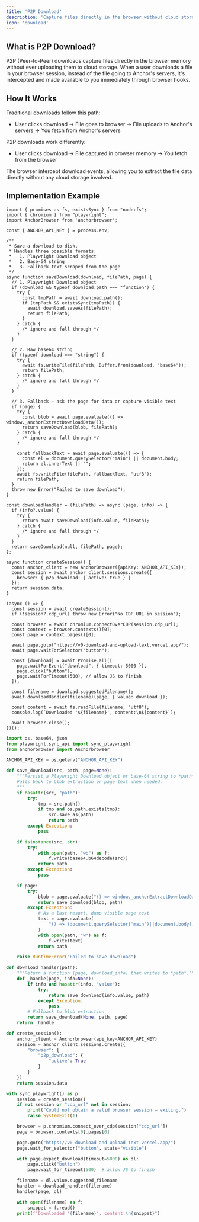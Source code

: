 ```yaml
---
title: 'P2P Download'
description: 'Capture files directly in the browser without cloud storage'
icon: 'download'
---
```


## What is P2P Download?

P2P (Peer-to-Peer) downloads capture files directly in the browser memory without ever uploading them to cloud storage. When a user downloads a file in your browser session, instead of the file going to Anchor's servers, it's intercepted and made available to you immediately through browser hooks.

## How It Works

Traditional downloads follow this path:
* User clicks download → File goes to browser → File uploads to Anchor's servers → You fetch from Anchor's servers

P2P downloads work differently:
* User clicks download → File captured in browser memory → You fetch from the browser

The browser intercept download events, allowing you to extract the file data directly without any cloud storage involved.

## Implementation Example

<CodeGroup>

```tsx node.js
import { promises as fs, existsSync } from "node:fs";
import { chromium } from "playwright";
import AnchorBrowser from 'anchorbrowser';

const { ANCHOR_API_KEY } = process.env;

/**
 * Save a download to disk.
 * Handles three possible formats:
 *   1. Playwright Download object
 *   2. Base‑64 string
 *   3. Fallback text scraped from the page
 */
async function saveDownload(download, filePath, page) {
  // 1. Playwright Download object
  if (download && typeof download.path === "function") {
    try {
      const tmpPath = await download.path();
      if (tmpPath && existsSync(tmpPath)) {
        await download.saveAs(filePath);
        return filePath;
      }
    } catch {
      /* ignore and fall through */
    }
  }

  // 2. Raw base64 string
  if (typeof download === "string") {
    try {
      await fs.writeFile(filePath, Buffer.from(download, "base64"));
      return filePath;
    } catch {
      /* ignore and fall through */
    }
  }

  // 3. Fallback – ask the page for data or capture visible text
  if (page) {
    try {
      const blob = await page.evaluate(() => window._anchorExtractDownloadData());
      return saveDownload(blob, filePath);
    } catch {
      /* ignore and fall through */
    }

    const fallbackText = await page.evaluate(() => {
      const el = document.querySelector("main") || document.body;
      return el.innerText || "";
    });
    await fs.writeFile(filePath, fallbackText, "utf8");
    return filePath;
  }
  throw new Error("Failed to save download");
}

const downloadHandler = (filePath) => async (page, info) => {
  if (info?.value) {
    try {
      return await saveDownload(info.value, filePath);
    } catch {
      /* ignore and fall through */
    }
  }
  return saveDownload(null, filePath, page);
};

async function createSession() {
  const anchor_client = new AnchorBrowser({apiKey: ANCHOR_API_KEY});
  const session = await anchor_client.sessions.create({
    browser: { p2p_download: { active: true } }
  });
  return session.data;
}

(async () => {
  const session = await createSession();
  if (!session?.cdp_url) throw new Error("No CDP URL in session");

  const browser = await chromium.connectOverCDP(session.cdp_url);
  const context = browser.contexts()[0];
  const page = context.pages()[0];

  await page.goto("https://v0-download-and-upload-text.vercel.app/");
  await page.waitForSelector("button");

  const [download] = await Promise.all([
    page.waitForEvent("download", { timeout: 5000 }),
    page.click("button"),
    page.waitForTimeout(500), // allow JS to finish
  ]);

  const filename = download.suggestedFilename();
  await downloadHandler(filename)(page, { value: download });

  const content = await fs.readFile(filename, "utf8");
  console.log(`Downloaded '${filename}', content:\n${content}`);

  await browser.close();
})();

```

```python python
import os, base64, json
from playwright.sync_api import sync_playwright
from anchorbrowser import Anchorbrowser

ANCHOR_API_KEY = os.getenv("ANCHOR_API_KEY")

def save_download(src, path, page=None):
    """Persist a Playwright Download object or base‑64 string to *path*.
    Falls back to blob extraction or page text when needed.
    """
    if hasattr(src, "path"):
        try:
            tmp = src.path()
            if tmp and os.path.exists(tmp):
                src.save_as(path)
                return path
        except Exception:
            pass

    if isinstance(src, str):
        try:
            with open(path, "wb") as f:
                f.write(base64.b64decode(src))
            return path
        except Exception:
            pass

    if page:
        try:
            blob = page.evaluate("() => window._anchorExtractDownloadData()")
            return save_download(blob, path)
        except Exception:
            # As a last resort, dump visible page text
            text = page.evaluate(
                "() => (document.querySelector('main')||document.body).innerText"
            )
            with open(path, "w") as f:
                f.write(text)
            return path

    raise RuntimeError("Failed to save download")

def download_handler(path):
    """Return a function (page, download_info) that writes to *path*."""
    def _handle(page, info=None):
        if info and hasattr(info, "value"):
            try:
                return save_download(info.value, path)
            except Exception:
                pass
        # Fallback to blob extraction
        return save_download(None, path, page)
    return _handle

def create_session():
    anchor_client = Anchorbrowser(api_key=ANCHOR_API_KEY)
    session = anchor_client.sessions.create({
        "browser": {
            "p2p_download": {
                "active": True
            }
        }
    })
    return session.data

with sync_playwright() as p:
    session = create_session()
    if not session or "cdp_url" not in session:
        print("Could not obtain a valid browser session – exiting.")
        raise SystemExit(1)

    browser = p.chromium.connect_over_cdp(session["cdp_url"])
    page = browser.contexts[0].pages[0]

    page.goto("https://v0-download-and-upload-text.vercel.app/")
    page.wait_for_selector("button", state="visible")

    with page.expect_download(timeout=5000) as dl:
        page.click("button")
        page.wait_for_timeout(500)  # allow JS to finish

    filename = dl.value.suggested_filename
    handler = download_handler(filename)
    handler(page, dl)

    with open(filename) as f:
        snippet = f.read()
    print(f"Downloaded '{filename}', content:\n{snippet}")
```

</CodeGroup>